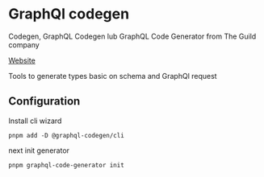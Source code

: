 # GraphQl codegen

Codegen, GraphQL Codegen lub GraphQL Code Generator from The Guild company

[Website](https://the-guild.dev/graphql/codegen)

Tools to generate types basic on schema and GraphQl request

## Configuration

Install cli wizard
```
pnpm add -D @graphql-codegen/cli
```

next init generator

```
pnpm graphql-code-generator init
```
